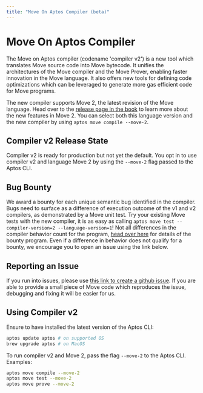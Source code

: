 ```yaml
---
title: "Move On Aptos Compiler (beta)"
---
```


# Move On Aptos Compiler

The Move on Aptos compiler (codename 'compiler v2') is a new tool which translates Move source code into Move bytecode. It unifies the architectures of the Move compiler and the Move Prover, enabling faster innovation in the Move language. It also offers new tools for defining code optimizations which can be leveraged to generate more gas efficient code for Move programs.

The new compiler supports Move 2, the latest revision of the Move language. Head over to the [release page in the book](book/move-2.mdx) to learn more about the new features in Move 2. You can select both this language version and the new compiler by using `aptos move compile --move-2`.

## Compiler v2 Release State

Compiler v2 is ready for production but not yet the default. You opt in to use compiler v2 and language Move 2 by using the `--move-2` flag passed to the Aptos CLI.

## Bug Bounty

We award a bounty for each unique semantic bug identified in the compiler. Bugs need to surface as a difference of execution outcome of the v1 and v2 compilers, as demonstrated by a Move unit test. Try your existing Move tests with the new compiler, it is as easy as calling `aptos move test --compiler-version=2 --language-version=1`! Not all differences in the compiler behavior count for the program, [head over here](https://hackenproof.com/programs/move-on-aptos-compiler) for details of the bounty program. Even if a difference in behavior does not qualify for a bounty, we encourage you to open an issue using the link below.

## Reporting an Issue

If you run into issues, please use [this link to create a github issue][bug]. If you are able to provide a small piece of Move code which reproduces the issue, debugging and fixing it will be easier for us.

[bug]: https://github.com/aptos-labs/aptos-core/issues/new?title=[compiler-v2]%20%3CPLEASE%20NAME%20IT%3E&body=%3CPLEASE%20DESCRIBE%20IT%3E&labels=compiler-v2&projects=aptos-labs/16

## Using Compiler v2

Ensure to have installed the latest version of the Aptos CLI:

```bash filename="Terminal"
aptos update aptos # on supported OS
brew upgrade aptos # on MacOS
```

To run compiler v2 and Move 2, pass the flag `--move-2` to the Aptos CLI. Examples:

```bash filename="Terminal"
aptos move compile --move-2
aptos move test --move-2
aptos move prove --move-2
```
